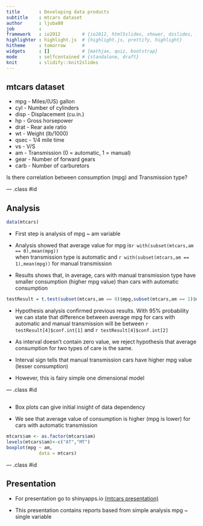 ```yaml
---
title       : Developing data products
subtitle    : mtcars dataset
author      : ljuba80
job         : 
framework   : io2012        # {io2012, html5slides, shower, dzslides, ...}
highlighter : highlight.js  # {highlight.js, prettify, highlight}
hitheme     : tomorrow      # 
widgets     : []            # {mathjax, quiz, bootstrap}
mode        : selfcontained # {standalone, draft}
knit        : slidify::knit2slides
--- 
```


## mtcars dataset

- mpg	  - Miles/(US) gallon
- cyl	  - Number of cylinders
-	disp	- Displacement (cu.in.)
- hp	  - Gross horsepower
- drat	- Rear axle ratio
- wt	  - Weight (lb/1000)
- qsec	- 1/4 mile time
- vs	  - V/S
- am	  - Transmission (0 = automatic, 1 = manual)
- gear	- Number of forward gears
- carb	- Number of carburetors

Is there correlation between consumption (mpg) and Transmission type?

--- .class #id 

## Analysis

```r
data(mtcars)
```
- First step is analysis of mpg ~ am variable

- Analysis showed that average value for mpg is`r with(subset(mtcars,am == 0),mean(mpg))`  
  when transmission type is  automatic and `r with(subset(mtcars,am == 1),mean(mpg))` for manual transmission

- Results shows that, in average, cars with manual transmission type have smaller consumption (higher mpg value) than cars with automatic consumption

```r
testResult = t.test(subset(mtcars,am == 0)$mpg,subset(mtcars,am == 1)$mpg)
```
- Hypothesis analysis confirmed previous results. With 95% probability we can state that difference between average mpg for cars with automatic and manual transmission will be between `r testResult[4]$conf.int[1]` and `r testResult[4]$conf.int[2]`

- As interval doesn't contain zero value, we reject hypothesis that average consumption for two types of care is the same.

- Interval sign tells that manual transmission cars  have higher mpg value (lesser consumption)

- However, this is fairy simple one dimensional model 

--- .class #id

## 

- Box plots can give initial insight of data dependency

- We see that average value  of consumption is higher (mpg is lower) for cars with automatic transmission

```r
mtcars$am <- as.factor(mtcars$am)
levels(mtcars$am)<-c("AT","MT")
boxplot(mpg ~ am, 
            data = mtcars)
```

--- .class #id 

## Presentation


- For presentation go  to shinyapps.io [(mtcars presentation)](http://ljuba80.shinyapps.io/mtcars)

- This presentation contains reports based from simple analysis mpg ~ single variable

